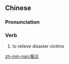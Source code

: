 {{also|赈灾}}
==Chinese==
{{zh-forms|s=赈灾}}

===Pronunciation===
{{zh-pron
|m=zhènzāi
|c=zan3 zoi1
|h=pfs=chṳ́n-châi
|mn=chín-chai
|cat=v
}}

===Verb===
{{zh-verb}}

# to relieve disaster victims

[[zh-min-nan:賑災]]